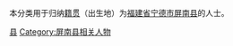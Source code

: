 {{Catnav|頁面分類|各種主題的頁面分類|依中国各省来作的分类|各地中国人|福建人|宁德人}}
{{Catnav|頁面分類|人物|各國人物|中国人|各地中国人|福建人|宁德人}}

本分类用于归纳[[籍贯|籍贯]]（出生地）为[[福建省|福建省]][[宁德市|宁德市]][[屏南县|屏南县]]的人士。

[[Category:宁德人|县]]
[[Category:屏南县相关人物|Category:屏南县相关人物]]